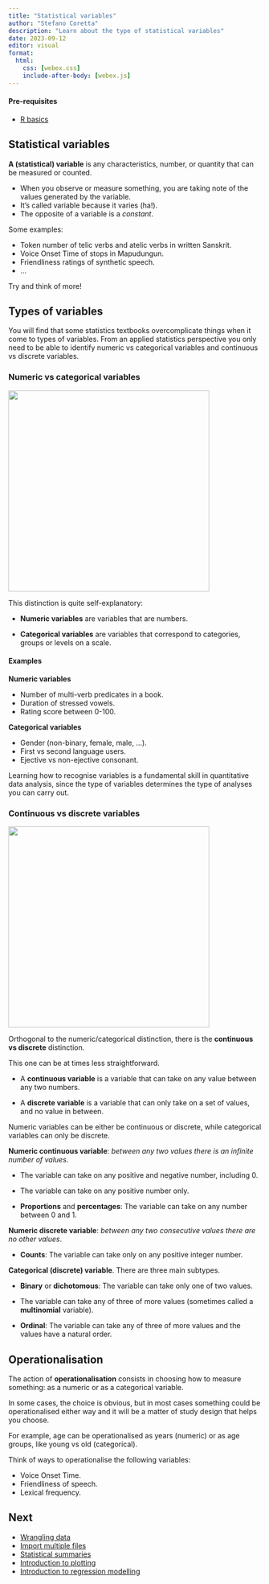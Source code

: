 ```yaml
---
title: "Statistical variables"
author: "Stefano Coretta"
description: "Learn about the type of statistical variables"
date: 2023-09-12
editor: visual
format: 
  html:
    css: [webex.css]
    include-after-body: [webex.js]
---
```


::: callout-warning
#### Pre-requisites

-   [R basics](r-basics.qmd)
:::

## Statistical variables

**A (statistical) variable** is any characteristics, number, or quantity that can be measured or counted.

-   When you observe or measure something, you are taking note of the values generated by the variable.
-   It's called variable because it varies (ha!).
-   The opposite of a variable is a *constant*.

Some examples:

-   Token number of telic verbs and atelic verbs in written Sanskrit.
-   Voice Onset Time of stops in Mapudungun.
-   Friendliness ratings of synthetic speech.
-   ...

Try and think of more!

## Types of variables

You will find that some statistics textbooks overcomplicate things when it come to types of variables. From an applied statistics perspective you only need to be able to identify numeric vs categorical variables and continuous vs discrete variables.

### Numeric vs categorical variables

![](../img/num-cat.png){width="400"}

This distinction is quite self-explanatory:

-   **Numeric variables** are variables that are numbers.

-   **Categorical variables** are variables that correspond to categories, groups or levels on a scale.

::: callout-note
#### Examples

**Numeric variables**

-   Number of multi-verb predicates in a book.
-   Duration of stressed vowels.
-   Rating score between 0-100.

**Categorical variables**

-   Gender (non-binary, female, male, ...).
-   First vs second language users.
-   Ejective vs non-ejective consonant.
:::

Learning how to recognise variables is a fundamental skill in quantitative data analysis, since the type of variables determines the type of analyses you can carry out.

### Continuous vs discrete variables

![](../img/cont-discr.png){width="400"}

Orthogonal to the numeric/categorical distinction, there is the **continuous vs discrete** distinction.

This one can be at times less straightforward.

-   A **continuous variable** is a variable that can take on any value between any two numbers.

-   A **discrete variable** is a variable that can only take on a set of values, and no value in between.

Numeric variables can be either be continuous or discrete, while categorical variables can only be discrete.

::: callout-note
**Numeric continuous variable**: *between any two values there is an infinite number of values*.

-   The variable can take on any positive and negative number, including 0.

-   The variable can take on any positive number only.

-   **Proportions** and **percentages**: The variable can take on any number between 0 and 1.

**Numeric discrete variable**: *between any two consecutive values there are no other values*.

-   **Counts**: The variable can take only on any positive integer number.

**Categorical (discrete) variable**. There are three main subtypes.

-   **Binary** or **dichotomous**: The variable can take only one of two values.

-   The variable can take any of three of more values (sometimes called a **multinomial** variable).

-   **Ordinal**: The variable can take any of three of more values and the values have a natural order.
:::

## Operationalisation

The action of **operationalisation** consists in choosing how to measure something: as a numeric or as a categorical variable.

In some cases, the choice is obvious, but in most cases something could be operationalised either way and it will be a matter of study design that helps you choose.

For example, age can be operationalised as years (numeric) or as age groups, like young vs old (categorical).

Think of ways to operationalise the following variables:

-   Voice Onset Time.
-   Friendliness of speech.
-   Lexical frequency.

::: callout-note
## Next

-   [Wrangling data](wrangling.qmd)
-   [Import multiple files](import-multiple.qmd)
- [Statistical summaries](summaries.qmd)
-   [Introduction to plotting](intro-plot.qmd)
-   [Introduction to regression modelling](intro-regression.qmd)
:::
